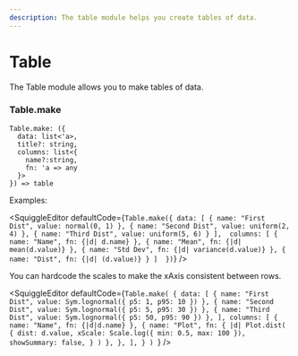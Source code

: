 ```yaml
---
description: The table module helps you create tables of data.
---
```



# Table

The Table module allows you to make tables of data.

### Table.make

```
Table.make: ({
  data: list<'a>,
  title?: string,
  columns: list<{
    name?:string,
    fn: 'a => any
  }>
}) => table
```

Examples:

<SquiggleEditor
  defaultCode={`Table.make({
    data: [
        { name: "First Dist", value: normal(0, 1) },
        { name: "Second Dist", value: uniform(2, 4) },
        { name: "Third Dist", value: uniform(5, 6) }
    ], 
    columns: [
        { name: "Name", fn: {|d| d.name} },
        { name: "Mean", fn: {|d| mean(d.value)} },
        { name: "Std Dev", fn: {|d| variance(d.value)} },
        { name: "Dist", fn: {|d| (d.value)} }
    ] 
})`}
/>

You can hardcode the scales to make the xAxis consistent between rows.

<SquiggleEditor
  defaultCode={`Table.make(
  {
    data: [
      { name: "First Dist", value: Sym.lognormal({ p5: 1, p95: 10 }) },
      { name: "Second Dist", value: Sym.lognormal({ p5: 5, p95: 30 }) },
      { name: "Third Dist", value: Sym.lognormal({ p5: 50, p95: 90 }) },
    ],
    columns: [
      { name: "Name", fn: {|d|d.name} },
      {
        name: "Plot",
        fn: {
          |d|
          Plot.dist(
          {
            dist: d.value,
            xScale: Scale.log({ min: 0.5, max: 100 }),
            showSummary: false,
          }
        )
        },
      },
    ],
  }
)
`}
/>
